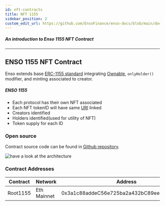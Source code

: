 ```yaml
---
id: nft-contracts
title: NFT 1155
sidebar_position: 2
custom_edit_url: https://github.com/EnsoFinance/enso-docs/blob/main/docs/smart-contracts/vampire-attack/nft-contract.mdx
---
```



##### An introduction to Enso 1155 NFT Contract
---

## ENSO 1155 NFT Contract

Enso extends base [ERC-1155 standard](https://docs.openzeppelin.com/contracts/3.x/api/token/erc1155) integrating [Ownable](https://github.com/OpenZeppelin/openzeppelin-contracts/blob/master/contracts/access/Ownable.sol), `onlyHolder()` modifier, and minting associated to creator.


##### ENSO 1155
- Each protocol has their own NFT associated
- Each NFT tokenID will have same [URI](https://docs.openzeppelin.com/contracts/3.x/api/token/erc1155#IERC1155MetadataURI) linked
- Creators identified
- Holders identified(used for utility of NFT)
- Token supply for each ID


### Open source

Contract source code can be found in [Github repository](https://github.com/EnsoFinance/liquidity-migration/blob/master/contracts/nft/Root1155.sol).

![have a look at the architecture](https://raw.githubusercontent.com/EnsoFinance/liquidity-migration/master/architecture/nftArchitecture.png?token=AR3VNPYF75EJQ6BB74WQ3RLBS7FAS)


### Contract Addresses

| **Contract** | **Network**    | **Address**                                |
| ------------ | -------------- | ------------------------------------------ |
| Root1155        | Eth Mainnet    | 0x3a1c88addeC56e725ba2a432bC89eeaA5D068753 |